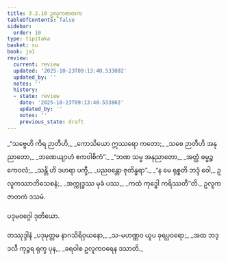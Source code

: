 ```yaml
---
title: 3.2.10 ဥလူကဇာတက
tableOfContents: false
sidebar:
  order: 10
type: tipitaka
basket: su
book: ja1
review:
  current: review
  updated: '2025-10-23T09:13:40.533802'
  updated_by: ''
  notes: ''
  history:
  - state: review
    date: '2025-10-23T09:13:40.533802'
    updated_by: ''
    notes: ''
    previous_state: draft
---
```



<ReviewStatus review={frontmatter.review} showDetails={true} />

<HypothesisAnnotation frontmatter={frontmatter} />

<DynamicBreadcrumb />

<Division number="58" book="ja1" e="ch" v="22" p="79">

<Paragraph number="748" type="verses" book="ja1">
_“သဗ္ဗေဟိ ကိရ ဉာတီဟိ,_  
_ကောသိယော ဣဿရော ကတော;_  
_သစေ ဉာတီဟိ အနုညာတော,_  
_ဘဏေယျာဟံ ဧကဝါစိကံ”._  

</Paragraph>

</Division>
<Division number="59" book="ja1" e="ch" v="22" p="79">

<Paragraph number="749" type="verses" book="ja1">
_“ဘဏ သမ္မ အနုညာတော,_  
_အတ္ထံ ဓမ္မဉ္စ ကေဝလံ;_  
_သန္တိ ဟိ ဒဟရာ ပက္ခီ,_  
_ပညဝန္တော ဇုတိန္ဓရာ”._  

</Paragraph>

</Division>
<Division number="60" book="ja1" e="ch" v="22" p="79">

<Paragraph number="750" type="verses" book="ja1">
_“န မေ ရုစ္စတိ ဘဒ္ဒံ ဝေါ,_  
ဥလူကဿာဘိသေစနံ;_  
_အက္ကုဒ္ဓဿ မုခံ ပဿ,_  
_ကထံ ကုဒ္ဓေါ ကရိဿတီ”တိ._  


</Paragraph>
</Division>

<Paragraph number="751" type="center" book="ja1">
ဥလူကဇာတကံ ဒသမံ.

  
ပဒုမဝဂ္ဂေါ ဒုတိယော.



</Paragraph>

<Paragraph number="752" type="center" book="ja1">
တဿုဒ္ဒါနံ


</Paragraph>

<Paragraph number="753" type="verses" book="ja1">
_ပဒုမုတ္တမ နာဂသိရိဝှယနော,_  
_သ-မဟဏ္ဏဝ ယူပ ခုရပ္ပဝရော;_  
_အထ ဘဒ္ဒလီ ကုဉ္ဇရ ရုက္ခ ပုန,_  
_ခရဝါစ ဥလူကဝရေန ဒသာတိ._
</Paragraph>